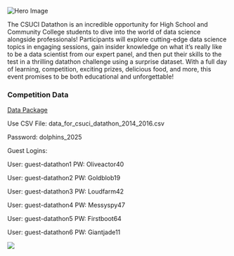 <div class="hero-container">
  <img src="img/hero.png" alt="Hero Image" class="hero-img">
</div>

The CSUCI Datathon is an incredible opportunity for High School and Community College students to dive into the world of data science alongside professionals! Participants will explore cutting-edge data science topics in engaging sessions, gain insider knowledge on what it’s really like to be a data scientist from our expert panel, and then put their skills to the test in a thrilling datathon challenge using a surprise dataset. With a full day of learning, competition, exciting prizes, delicious food, and more, this event promises to be both educational and unforgettable!

::: {.callout-warning icon="false"}
### Competition Data

[Data Package](https://csuci-my.sharepoint.com/:u:/g/personal/isaac_quintanillasalinas_csuci_edu/ETOcmZfhgoRIlBCQX0zcBDgBbggctMgHZ3jEekb51oV2og?e=7k9jQr)

Use CSV File: data_for_csuci_datathon_2014_2016.csv

Password: dolphins_2025

:::



Guest Logins:

User: guest-datathon1 PW: Oliveactor40

User: guest-datathon2 PW: Goldblob19

User: guest-datathon3 PW: Loudfarm42

User: guest-datathon4 PW: Messyspy47

User: guest-datathon5 PW: Firstboot64

User: guest-datathon6 PW: Giantjade11


![](/img/logo_2.png){align="center"}